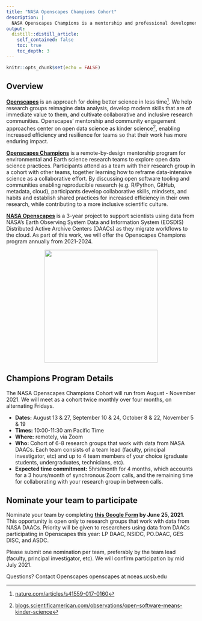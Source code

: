```yaml
---
title: "NASA Openscapes Champions Cohort"
description: |
  NASA Openscapes Champions is a mentorship and professional development opportunity for research teams using data from NASA Distributed Active Archive Centers (DAACs) and interested in open science and migrating their analytical workflows to the cloud. 
output:
  distill::distill_article:
    self_contained: false
    toc: true
    toc_depth: 3
---
```


```r
knitr::opts_chunk$set(echo = FALSE)
```



## Overview

**[Openscapes](https://openscapes.org)** is an approach for doing better science in less time[^1]. We help research groups reimagine data analysis, develop modern skills that are of immediate value to them, and cultivate collaborative and inclusive research communities. Openscapes’ mentorship and community engagement approaches center on open data science as kinder science[^2], enabling increased efficiency and resilience for teams so that their work has more enduring impact.

**[Openscapes Champions](https://openscapes.org/champions)** is a remote-by-design mentorship program for environmental and Earth science research teams to explore open data science practices. Participants attend as a team with their research group in a cohort with other teams, together learning how to reframe data-intensive science as a collaborative effort. By discussing open software tooling and communities enabling reproducible research (e.g. R/Python, GitHub, metadata, cloud), participants develop collaborative skills, mindsets, and habits and establish shared practices for increased efficiency in their own research, while contributing to a more inclusive scientific culture.

**[NASA Openscapes](https://nasa-openscapes.github.io)** is a 3-year project to support scientists using data from NASA’s Earth Observing System Data and Information System (EOSDIS) Distributed Active Archive Centers (DAACs) as they migrate workflows to the cloud. As part of this work, we will offer the Openscapes Champions program annually from 2021-2024.



<center>
    <img src="img/nasa-openscapes.png" width="300px">
</center>

## Champions Program Details

The NASA Openscapes Champions Cohort will run from August - November 2021. We will meet as a cohort twice monthly over four months, on alternating Fridays.

*   **Dates:** August 13 & 27, September 10 & 24, October 8 & 22, November 5 & 19
*   **Times:** 10:00-11:30 am Pacific Time
*   **Where:** remotely, via Zoom
*   **Who: **Cohort of 6-8 research groups that work with data from NASA DAACs. Each team consists of a team lead (faculty, principal investigator, etc) and up to 4 team members of your choice (graduate students, undergraduates, technicians, etc). 
*   **Expected time commitment:** 5hrs/month for 4 months, which accounts for a 3 hours/month of synchronous Zoom calls, and the remaining time for collaborating with your research group in between calls.

## Nominate your team to participate

Nominate your team by completing **[this Google Form](https://docs.google.com/forms/d/e/1FAIpQLSdWC8W0f1URDHV2KdPE6a53AH18FimdlOgFBhaDDhiNHJ6sMA/viewform?usp=sf_link) by June 25, 2021**. This opportunity is open only to research groups that work with data from NASA DAACs. Priority will be given to researchers using data from DAACs participating in Openscapes this year: LP DAAC, NSIDC, PO.DAAC, GES DISC, and ASDC.

Please submit one nomination per team, preferably by the team lead (faculty, principal investigator, etc). We will confirm participation by mid July 2021. 

Questions? Contact Openscapes openscapes at nceas.ucsb.edu


[^1]:
     [nature.com/articles/s41559-017-0160](https://nature.com/articles/s41559-017-0160) 

[^2]:
     [blogs.scientificamerican.com/observations/open-software-means-kinder-science](https://blogs.scientificamerican.com/observations/open-software-means-kinder-science) 
